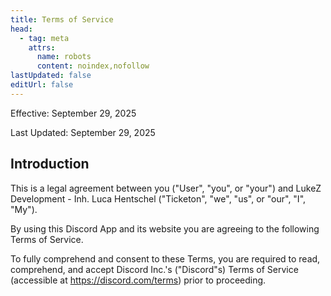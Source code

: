 ```yaml
---
title: Terms of Service
head:
  - tag: meta
    attrs:
      name: robots
      content: noindex,nofollow
lastUpdated: false
editUrl: false
---
```



Effective: September 29, 2025

Last Updated: September 29, 2025


<LegalLinks exclude="terms" />

## Introduction

This is a legal agreement between you ("User", "you", or "your") and LukeZ Development - Inh. Luca Hentschel ("Ticketon", "we", "us", or "our", "I", "My").

By using this Discord App and its website you are agreeing to the following Terms of Service.

To fully comprehend and consent to these Terms, you are required to read, comprehend,
and accept Discord Inc.'s ("Discord"s) Terms of Service (accessible at https://discord.com/terms) prior to proceeding.

